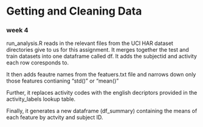 # Getting and Cleaning Data
### week 4

run_analysis.R reads in the relevant files from the UCI HAR dataset directories give to us for this assignment. It merges together the test and train datasets into one dataframe called df. It adds the subjectid and activity each row coresponds to.

It then adds feautre names from the featuers.txt file and narrows down only those features contianing "std()" or "mean()"

Further, it replaces activity codes with the english decriptors provided in the 
activity_labels lookup table.

Finally, it generates a new dataframe (df_summary) containing the means of each feature by actvity and subject ID. 
